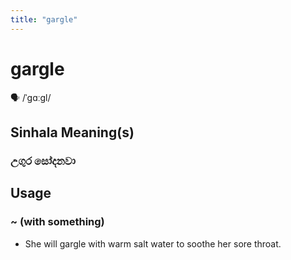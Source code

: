 ```yaml
---
title: "gargle"
---
```


# gargle

🗣️ /ˈɡɑːɡl/

## Sinhala Meaning(s)

### උගුර සෝදනවා

## Usage

### ~ (with something)

- She will gargle with warm salt water to soothe her sore throat.

